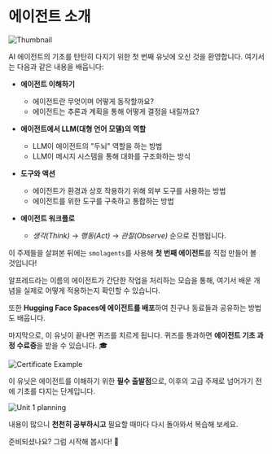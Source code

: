 # 에이전트 소개

<img src="https://huggingface.co/datasets/agents-course/course-images/resolve/main/en/unit1/thumbnail.jpg" alt="Thumbnail"/>

AI 에이전트의 기초를 탄탄히 다지기 위한 첫 번째 유닛에 오신 것을 환영합니다. 여기서는 다음과 같은 내용을 배웁니다:

- **에이전트 이해하기**
  - 에이전트란 무엇이며 어떻게 동작할까요?
  - 에이전트는 추론과 계획을 통해 어떻게 결정을 내릴까요?

- **에이전트에서 LLM(대형 언어 모델)의 역할**
  - LLM이 에이전트의 "두뇌" 역할을 하는 방법
  - LLM이 메시지 시스템을 통해 대화를 구조화하는 방식

- **도구와 액션**
  - 에이전트가 환경과 상호 작용하기 위해 외부 도구를 사용하는 방법
  - 에이전트를 위한 도구를 구축하고 통합하는 방법

- **에이전트 워크플로**
  - *생각(Think)* → *행동(Act)* → *관찰(Observe)* 순으로 진행됩니다.

이 주제들을 살펴본 뒤에는 `smolagents`를 사용해 **첫 번째 에이전트**를 직접 만들어 볼 것입니다!

알프레드라는 이름의 에이전트가 간단한 작업을 처리하는 모습을 통해, 여기서 배운 개념을 실제로 어떻게 적용하는지 확인할 수 있습니다.

또한 **Hugging Face Spaces에 에이전트를 배포**하여 친구나 동료들과 공유하는 방법도 배웁니다.

마지막으로, 이 유닛이 끝나면 퀴즈를 치르게 됩니다. 퀴즈를 통과하면 **에이전트 기초 과정 수료증**을 받을 수 있습니다. 🎓

<img src="https://huggingface.co/datasets/agents-course/course-images/resolve/main/en/unit1/certificate-example.jpg" alt="Certificate Example"/>

이 유닛은 에이전트를 이해하기 위한 **필수 출발점**으로, 이후의 고급 주제로 넘어가기 전에 기초를 다지는 단계입니다.

<img src="https://huggingface.co/datasets/agents-course/course-images/resolve/main/en/unit1/whiteboard-no-check.jpg" alt="Unit 1 planning"/>

내용이 많으니 **천천히 공부하시고** 필요할 때마다 다시 돌아와서 복습해 보세요.

준비되셨나요? 그럼 시작해 봅시다! 🚀
